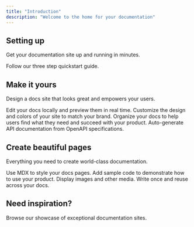 ```yaml
---
title: "Introduction"
description: "Welcome to the home for your documentation"
---
```


## Setting up

Get your documentation site up and running in minutes.

<Card title="Start here" icon="rocket" horizontal href="/quickstart">
  Follow our three step quickstart guide.
</Card>

## Make it yours

Design a docs site that looks great and empowers your users.

<Columns cols={2}>
  <Card title="Edit locally" icon="pen-to-square" href="/development">
    Edit your docs locally and preview them in real time.
  </Card>

  <Card title="Customize your site" icon="palette" href="/essentials/settings">
    Customize the design and colors of your site to match your brand.
  </Card>

  <Card title="Set up navigation" icon="map" href="/essentials/navigation">
    Organize your docs to help users find what they need and succeed with your product.
  </Card>

  <Card title="API documentation" icon="terminal" href="/api-reference/introduction">
    Auto-generate API documentation from OpenAPI specifications.
  </Card>
</Columns>

## Create beautiful pages

Everything you need to create world-class documentation.

<Columns cols={2}>
  <Card title="Write with MDX" icon="pen-fancy" href="/essentials/markdown">
    Use MDX to style your docs pages.
  </Card>

  <Card title="Code samples" icon="code" href="/essentials/code">
    Add sample code to demonstrate how to use your product.
  </Card>

  <Card title="Images" icon="image" href="/essentials/images">
    Display images and other media.
  </Card>

  <Card title="Reusable snippets" icon="recycle" href="/essentials/reusable-snippets">
    Write once and reuse across your docs.
  </Card>
</Columns>

## Need inspiration?

<Card title="See complete examples" icon="stars" href="https://mintlify.com/customers">
  Browse our showcase of exceptional documentation sites.
</Card>
